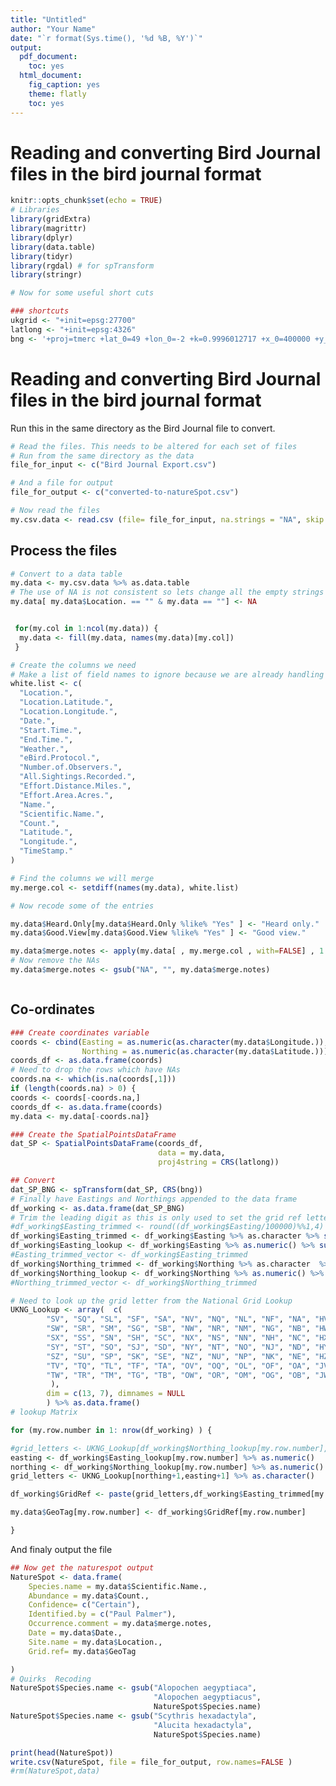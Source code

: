 ```yaml
---
title: "Untitled"
author: "Your Name"
date: "`r format(Sys.time(), '%d %B, %Y')`"
output:
  pdf_document:
    toc: yes
  html_document:
    fig_caption: yes
    theme: flatly
    toc: yes
---
```


# Reading and converting Bird Journal files in the bird journal format

```r
knitr::opts_chunk$set(echo = TRUE)
# Libraries
library(gridExtra)
library(magrittr)
library(dplyr)
library(data.table)
library(tidyr)
library(rgdal) # for spTransform
library(stringr)

# Now for some useful short cuts

### shortcuts
ukgrid <- "+init=epsg:27700"
latlong <- "+init=epsg:4326"
bng <- '+proj=tmerc +lat_0=49 +lon_0=-2 +k=0.9996012717 +x_0=400000 +y_0=-100000 +ellps=airy +datum=OSGB36 +units=m +no_defs'

```

# Reading and converting Bird Journal files in the bird journal format

Run this in the same directory as the Bird Journal file to convert.
```r
# Read the files. This needs to be altered for each set of files
# Run from the same directory as the data
file_for_input <- c("Bird Journal Export.csv")

# And a file for output
file_for_output <- c("converted-to-natureSpot.csv")

# Now read the files
my.csv.data <- read.csv (file= file_for_input, na.strings = "NA", skip = 0, check.names = TRUE, strip.white = TRUE, blank.lines.skip = TRUE, stringsAsFactors=FALSE)

```

## Process the files


```r

# Convert to a data table
my.data <- my.csv.data %>% as.data.table
# The use of NA is not consistent so lets change all the empty strings into NA's
my.data[ my.data$Location. == "" & my.data == ""] <- NA


 for(my.col in 1:ncol(my.data)) {
  my.data <- fill(my.data, names(my.data)[my.col])
 }

# Create the columns we need
# Make a list of field names to ignore because we are already handling them
white.list <- c(
  "Location.",
  "Location.Latitude.",
  "Location.Longitude.",
  "Date.",
  "Start.Time.",
  "End.Time.",
  "Weather.",
  "eBird.Protocol.",
  "Number.of.Observers.",
  "All.Sightings.Recorded.",
  "Effort.Distance.Miles.",
  "Effort.Area.Acres.",
  "Name.",
  "Scientific.Name.",
  "Count.",
  "Latitude.",
  "Longitude.",
  "TimeStamp."
)

# Find the columns we will merge
my.merge.col <- setdiff(names(my.data), white.list)

# Now recode some of the entries

my.data$Heard.Only[my.data$Heard.Only %like% "Yes" ] <- "Heard only."
my.data$Good.View[my.data$Good.View %like% "Yes" ] <- "Good view."

my.data$merge.notes <- apply(my.data[ , my.merge.col , with=FALSE] , 1 , paste , collapse = " " )
# Now remove the NAs
my.data$merge.notes <- gsub("NA", "", my.data$merge.notes)



```

## Co-ordinates

```r
### Create coordinates variable
coords <- cbind(Easting = as.numeric(as.character(my.data$Longitude.)),
                Northing = as.numeric(as.character(my.data$Latitude.)))
coords_df <- as.data.frame(coords)
# Need to drop the rows which have NAs
coords.na <- which(is.na(coords[,1]))
if (length(coords.na) > 0) {
coords <- coords[-coords.na,]
coords_df <- as.data.frame(coords)
my.data <- my.data[-coords.na]}

### Create the SpatialPointsDataFrame
dat_SP <- SpatialPointsDataFrame(coords_df,
                                 data = my.data,
                                 proj4string = CRS(latlong))

## Convert
dat_SP_BNG <- spTransform(dat_SP, CRS(bng))
# Finally have Eastings and Northings appended to the data frame
df_working <- as.data.frame(dat_SP_BNG)
# Trim the leading digit as this is only used to set the grid ref letters
#df_working$Easting_trimmed <- round((df_working$Easting/100000)%%1,4) %>% as.character %>% substr(3,10)
df_working$Easting_trimmed <- df_working$Easting %>% as.character %>% substr(2,6)
df_working$Easting_lookup <- df_working$Easting %>% as.numeric() %>% substr(1,1)
#Easting_trimmed_vector <- df_working$Easting_trimmed
df_working$Northing_trimmed <- df_working$Northing %>% as.character  %>% substr(2,6)
df_working$Northing_lookup <- df_working$Northing %>% as.numeric() %>% substr(1,1)
#Northing_trimmed_vector <- df_working$Northing_trimmed

# Need to look up the grid letter from the National Grid Lookup
UKNG_Lookup <- array(  c(
        "SV", "SQ", "SL", "SF", "SA", "NV", "NQ", "NL", "NF", "NA", "HV", "HQ", "HL",
        "SW", "SR", "SM", "SG", "SB", "NW", "NR", "NM", "NG", "NB", "HW", "HR", "HM",
        "SX", "SS", "SN", "SH", "SC", "NX", "NS", "NN", "NH", "NC", "HX", "HS", "HN",
        "SY", "ST", "SO", "SJ", "SD", "NY", "NT", "NO", "NJ", "ND", "HY", "HT", "HO",
        "SZ", "SU", "SP", "SK", "SE", "NZ", "NU", "NP", "NK", "NE", "HZ", "HU", "HO",
        "TV", "TQ", "TL", "TF", "TA", "OV", "OQ", "OL", "OF", "OA", "JV", "JQ", "JL",
        "TW", "TR", "TM", "TG", "TB", "OW", "OR", "OM", "OG", "OB", "JW", "JR", "JM"
         ),
        dim = c(13, 7), dimnames = NULL
        ) %>% as.data.frame()
# lookup Matrix

for (my.row.number in 1: nrow(df_working) ) {

#grid_letters <- UKNG_Lookup[df_working$Northing_lookup[my.row.number],df_working$Easting_lookup[my.row.number]] %>% as.character()
easting <- df_working$Easting_lookup[my.row.number] %>% as.numeric()
northing <- df_working$Northing_lookup[my.row.number] %>% as.numeric()
grid_letters <- UKNG_Lookup[northing+1,easting+1] %>% as.character()

df_working$GridRef <- paste(grid_letters,df_working$Easting_trimmed[my.row.number], df_working$Northing_trimmed[my.row.number], sep ="")

my.data$GeoTag[my.row.number] <- df_working$GridRef[my.row.number]

}

```


And finaly output the file

```r


## Now get the naturespot output
NatureSpot <- data.frame(
	Species.name = my.data$Scientific.Name.,
	Abundance = my.data$Count.,
	Confidence= c("Certain"),
	Identified.by = c("Paul Palmer"),
	Occurrence.comment = my.data$merge.notes,
	Date = my.data$Date.,
	Site.name = my.data$Location.,
	Grid.ref= my.data$GeoTag

) 
# Quirks  Recoding 
NatureSpot$Species.name <- gsub("Alopochen aegyptiaca", 
                                "Alopochen aegyptiacus", 
                                NatureSpot$Species.name)
NatureSpot$Species.name <- gsub("Scythris hexadactyla", 
                                "Alucita hexadactyla", 
                                NatureSpot$Species.name)

print(head(NatureSpot))
write.csv(NatureSpot, file = file_for_output, row.names=FALSE )
#rm(NatureSpot,data)

```



